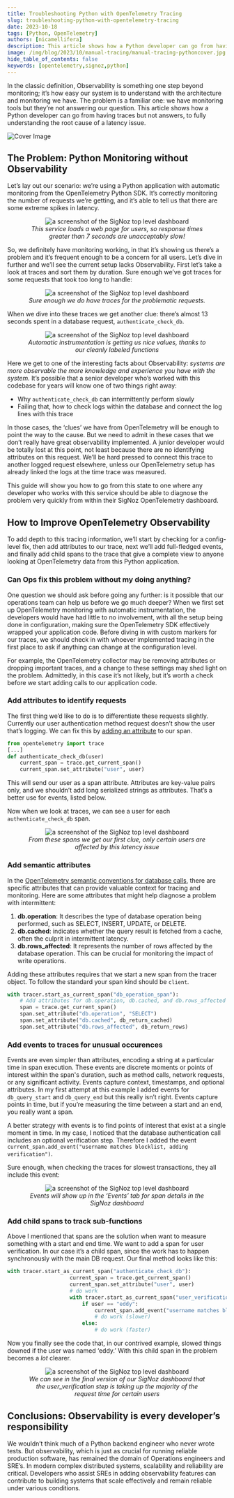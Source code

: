 ```yaml
---
title: Troubleshooting Python with OpenTelemetry Tracing
slug: troubleshooting-python-with-opentelemetry-tracing
date: 2023-10-18
tags: [Python, OpenTelemetry]
authors: [nicamellifera]
description: This article shows how a Python developer can go from having traces but not answers, to fully understanding the root cause of a latency issue.
image: /img/blog/2023/10/manual-tracing/manual-tracing-pythoncover.jpg
hide_table_of_contents: false
keywords: [opentelemetry,signoz,python]
---
```


<head>
  <link rel="canonical" href="https://signoz.io/blog/troubleshooting-python-with-opentelemetry-tracing/"/>
</head>

In the classic definition, Observability is something one step beyond monitoring; it’s how easy our system is to understand with the architecture and monitoring we have. The problem is a familiar one: we have monitoring tools but they’re not answering our question. This article shows how a Python developer can go from having traces but not answers, to fully understanding the root cause of a latency issue.



![Cover Image](/img/blog/2023/10/manual-tracing/manual-tracing-pythoncover.webp)

## The Problem: Python Monitoring without Observability

Let’s lay out our scenario: we’re using a Python application with automatic monitoring from the OpenTelemetry Python SDK. It’s correctly monitoring the number of requests we’re getting, and it’s able to tell us that there are some extreme spikes in latency.

<figure data-zoomable align='center'>
    <img src="/img/blog/2023/10/manual-tracing/manual-tracing-python1.webp" alt="a screenshot of the SigNoz top level dashboard"/>
    <figcaption><i>This service loads a web page for users, so response times greater than 7 seconds are unacceptably slow!</i></figcaption>
</figure>

So, we definitely have monitoring working, in that it’s showing us there’s a problem and it’s frequent enough to be a concern for all users. Let’s dive in further and we’ll see the current setup lacks Observability. First let’s take a look at traces and sort them by duration. Sure enough we’ve got traces for some requests that took too long to handle:

<figure data-zoomable align='center'>
    <img src="/img/blog/2023/10/manual-tracing/manual-tracing-python2.webp" alt="a screenshot of the SigNoz top level dashboard"/>
    <figcaption><i>Sure enough we do have traces for the problematic requests.</i></figcaption>
</figure>

When we dive into these traces we get another clue: there’s almost 13 seconds spent in a database request, `authenticate_check_db`.

<figure data-zoomable align='center'>
<img src="/img/blog/2023/10/manual-tracing/manual-tracing-python3.webp" alt="a screenshot of the SigNoz top level dashboard"/>
<figcaption><i>Automatic instrumentation is getting us nice values, thanks to our cleanly labeled functions</i></figcaption>
</figure>

Here we get to one of the interesting facts about Observability: _systems are more observable the more knowledge and experience you have with the system._ It’s possible that a senior developer who’s worked with this codebase for years will know one of two things right away:

- Why `authenticate_check_db` can intermittently perform slowly
- Failing that, how to check logs within the database and connect the log lines with this trace

In those cases, the ‘clues’ we have from OpenTelemetry will be enough to point the way to the cause. But we need to admit in these cases that we don’t really have great observability implemented. A junior developer would be totally lost at this point, not least because there are no identifying attributes on this request. We’ll be hard pressed to connect this trace to another logged request elsewhere, unless our OpenTelemetry setup has already linked the logs at the time trace was measured.

This guide will show you how to go from this state to one where any developer who works with this service should be able to diagnose the problem very quickly from within their SigNoz OpenTelemetry dashboard.

## How to Improve OpenTelemetry Observability

To add depth to this tracing information, we’ll start by checking for a config-level fix, then add attributes to our trace, next we’ll add full-fledged events, and finally add child spans to the trace that give a complete view to anyone looking at OpenTelemetry data from this Python application.

### Can Ops fix this problem without my doing anything?

One question we should ask before going any further: is it possible that our operations team can help us before we go much deeper? When we first set up OpenTelemetry monitoring with automatic instrumentation, the developers would have had little to no involvement, with all the setup being done in configuration, making sure the OpenTelemetry SDK effectively wrapped your application code. Before diving in with custom markers for our traces, we should check in with whoever implemented tracing in the first place to ask if anything can change at the configuration level.

For example, the OpenTelemetry collector may be removing attributes or dropping important traces, and a change to these settings may shed light on the problem. Admittedly, in this case it’s not likely, but it’s worth a check before we start adding calls to our application code.

### Add attributes to identify requests

The first thing we’d like to do is to differentiate these requests slightly. Currently our user authentication method request doesn’t show the user that’s logging. We can fix this by <a href = "https://opentelemetry.io/docs/instrumentation/python/manual/" rel="noopener noreferrer nofollow" target="_blank">adding an attribute</a> to our span.

```python
from opentelemetry import trace
[...]
def authenticate_check_db(user)
	current_span = trace.get_current_span()
	current_span.set_attribute("user", user)
```

This will send our user as a span attribute. Attributes are key-value pairs only, and we shouldn’t add long serialized strings as attributes. That’s a better use for events, listed below.

Now when we look at traces, we can see a user for each `authenticate_check_db` span.

<figure data-zoomable align='center'>
<img src="/img/blog/2023/10/manual-tracing/manual-tracing-python4.webp" alt="a screenshot of the SigNoz top level dashboard"/>
<figcaption><i>From these spans we get our first clue, only certain users are affected by this latency issue</i></figcaption>
</figure>

### Add semantic attributes

In the <a href = "https://opentelemetry.io/docs/specs/semconv/database/database-spans/" rel="noopener noreferrer nofollow" target="_blank">OpenTelemetry semantic conventions for database calls</a>, there are specific attributes that can provide valuable context for tracing and monitoring. Here are some attributes that might help diagnose a problem with intermittent:

1. **db.operation**: It describes the type of database operation being performed, such as SELECT, INSERT, UPDATE, or DELETE.
2. **db.cached**: indicates whether the query result is fetched from a cache, often the culprit in intermittent latency.
3. **db.rows_affected**: It represents the number of rows affected by the database operation. This can be crucial for monitoring the impact of write operations.

Adding these attributes requires that we start a new span from the tracer object. To follow the standard your span kind should be `client`.

```python
with tracer.start_as_current_span("db_operation_span"):
    # Add attributes for db.operation, db.cached, and db.rows_affected
    span = trace.get_current_span()
    span.set_attribute("db.operation", "SELECT")
    span.set_attribute("db.cached", db_return_cached)
    span.set_attribute("db.rows_affected", db_return_rows)
```

### Add events to traces for unusual occurences

Events are even simpler than attributes, encoding a string at a particular time in span execution. These events are discrete moments or points of interest within the span's duration, such as method calls, network requests, or any significant activity. Events capture context, timestamps, and optional attributes. In my first attempt at this example I added events for `db_query_start` and `db_query_end` but this really isn’t right. Events capture points in time, but if you’re measuring the time between a start and an end, you really want a span.

A better strategy with events is to find points of interest that exist at a single moment in time. In my case, I noticed that the database authentication call includes an optional verification step. Therefore I added the event `current_span.add_event("username matches blocklist, adding verification")`.

Sure enough, when checking the traces for slowest transactions, they all include this event:

<figure data-zoomable align='center'>
<img src="/img/blog/2023/10/manual-tracing/manual-tracing-python5.webp" alt="a screenshot of the SigNoz top level dashboard"/>
<figcaption><i>Events will show up in the ‘Events’ tab for span details in the SigNoz dashboard</i></figcaption>
</figure>

### Add child spans to track sub-functions

Above I mentioned that spans are the solution when want to measure something with a start and end time. We want to add a span for user verification. In our case it’s a child span, since the work has to happen synchronously with the main DB request. Our final method looks like this:

```python
with tracer.start_as_current_span("authenticate_check_db"):
                    current_span = trace.get_current_span()
                    current_span.set_attribute("user", user)
                    # do work
                    with tracer.start_as_current_span("user_verification"):
                        if user == "eddy":
                            current_span.add_event("username matches blocklist, adding verification")
                            # do work (slower)
                        else:
                            # do work (faster)
```

Now you finally see the code that, in our contrived example, slowed things downed if the user was named ‘eddy.’ With this child span in the problem becomes a _lot_ clearer.

<figure data-zoomable align='center'>
<img src="/img/blog/2023/10/manual-tracing/manual-tracing-python6.webp" alt="a screenshot of the SigNoz top level dashboard"/>
<figcaption><i>We can see in the final version of our SigNoz dashboard that the user_verification step is taking up the majority of the request time for certain users</i></figcaption>
</figure>

## Conclusions: Observability is every developer’s responsibility

We wouldn’t think much of a Python backend engineer who never wrote tests. But observability, which is just as crucial for running reliable production software, has remained the domain of Operations engineers and SRE’s. In modern complex distributed systems, scalability and reliability are critical. Developers who assist SREs in adding observability features can contribute to building systems that scale effectively and remain reliable under various conditions.

